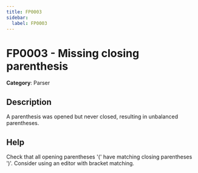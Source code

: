 ```yaml
---
title: FP0003
sidebar:
  label: FP0003
---
```


# FP0003 - Missing closing parenthesis

**Category**: Parser

## Description

A parenthesis was opened but never closed, resulting in unbalanced parentheses.

## Help

Check that all opening parentheses '(' have matching closing parentheses ')'. Consider using an editor with bracket matching.
